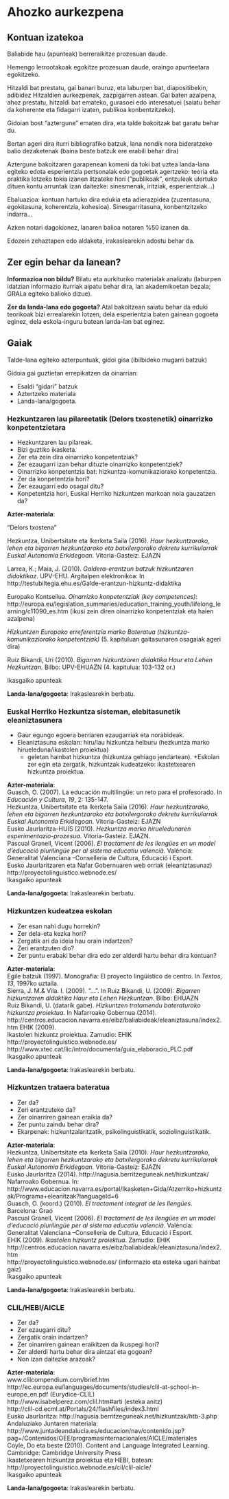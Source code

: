 # Ahozko aurkezpena

::: {.callout-warning collapse="false" appearance="default" icon="true"}
## Kontuan izatekoa

Baliabide hau (apunteak) berreraikitze prozesuan daude.

Hemengo lerrootakoak egokitze prozesuan daude, oraingo apunteetara egokitzeko.
:::

Hitzaldi bat prestatu, gai banari buruz, eta laburpen bat, diapositibekin, adibidez Hitzaldien aurkezpenak, zazpigarren astean. Gai baten azalpena, ahoz prestatu, hitzaldi bat emateko, gurasoei edo interesatuei (saiatu behar da koherente eta fidagarri izaten, publikoa konbentzitzeko).

Gidoian bost "aztergune" ematen dira, eta talde bakoitzak bat garatu behar du.

Bertan ageri dira iturri bibliografiko batzuk, lana nondik nora bideratzeko balio dezaketenak (baina beste batzuk ere erabili behar dira)

Aztergune bakoitzaren garapenean komeni da toki bat uztea landa-lana egiteko edota esperientzia pertsonalak edo gogoetak agertzeko: teoria eta praktika lotzeko tokia izanen litzateke hori ("publikoak", entzuleak ulertuko dituen kontu arruntak izan daitezke: sinesmenak, iritziak, esperientziak...)

Ebaluazioa: kontuan hartuko dira edukia eta adierazpidea (zuzentasuna, egokitasuna, koherentzia, kohesioa). Sinesgarritasuna, konbentzitzeko indarra...

Azken notari dagokionez, lanaren balioa notaren %50 izanen da.

Edozein zehaztapen edo aldaketa, irakaslearekin adostu behar da.

## Zer egin behar da lanean? {.unnumbered}

**Informazioa non bildu?** Bilatu eta aurkituriko materialak analizatu (laburpen idatzian informazio iturriak aipatu behar dira, lan akademikoetan bezala; GRALa egiteko balioko dizue).

**Zer da landa-lana edo gogoeta?** Atal bakoitzean saiatu behar da eduki teorikoak bizi errealarekin lotzen, dela esperientzia baten gainean gogoeta eginez, dela eskola-inguru batean landa-lan bat eginez.

## Gaiak {.unnumbered}

Talde-lana egiteko azterpuntuak, gidoi gisa (ibilbideko mugarri batzuk)

Gidoia gai guztietan errepikatzen da oinarrian:

-   Esaldi "gidari" batzuk
-   Aztertzeko materiala
-   Landa-lana/gogoeta.

### Hezkuntzaren lau pilareetatik (Delors txostenetik) oinarrizko konpetentzietara {.unnumbered}

-   Hezkuntzaren lau pilareak.
-   Bizi guztiko ikasketa.
-   Zer eta zein dira oinarrizko konpetentziak?
-   Zer ezaugarri izan behar dituzte oinarrizko konpetentziek?
-   Oinarrizko konpetentzia bat: hizkuntza-komunikaziorako konpetentzia.
-   Zer da konpetentzia hori?
-   Zer ezaugarri edo osagai ditu?
-   Konpetentzia hori, Euskal Herriko hizkuntzen markoan nola gauzatzen da?

**Azter-materiala**:

"Delors txostena"

Hezkuntza, Unibertsitate eta Ikerketa Saila (2016). *Haur hezkuntzarako, lehen eta bigarren hezkuntzarako eta batxilergorako dekretu kurrikularrak Euskal Autonomia Erkidegoan*. Vitoria-Gasteiz: EJAZN

Larrea, K.; Maia, J. (2010). *Galdera-erantzun batzuk hizkuntzaren didaktikaz*. UPV-EHU. Argitalpen elektronikoa: In http://testubiltegia.ehu.es/Galde-erantzun-hizkuntz-didaktika

Europako Kontseilua. *Oinarrizko konpetentziak (key competences)*: http://europa.eu/legislation_summaries/education_training_youth/lifelong_learning/c11090_es.htm (ikusi zein diren oinarrizko konpetentziak eta haien azalpena)

*Hizkuntzen Europako erreferentzia marko Bateratua (hizkuntza-komunikaziorako konpetentziak)* (5. kapituluan gaitasunaren osagaiak ageri dira)

Ruiz Bikandi, Uri (2010). *Bigarren hizkuntzaren didaktika Haur eta Lehen Hezkuntzan.* Bilbo: UPV-EHUAZN (4. kapitulua: 103-132 or.)

Ikasgaiko apunteak

**Landa-lana/gogoeta**: Irakaslearekin berbatu.

### Euskal Herriko Hezkuntza sisteman, elebitasunetik eleaniztasunera {.unnumbered}

-   Gaur egungo egoera berriaren ezaugarriak eta norabideak.
-   Eleaniztasuna eskolan: hiru/lau hizkuntza helburu (hezkuntza marko hirueleduna/ikastolen proiektua)
    -   geletan hainbat hizkuntza (hizkuntza gehiago jendartean). +Eskolan zer egin eta zergatik, hizkuntzak kudeatzeko: ikastetxearen hizkuntza proiektua.

**Azter-materiala**:\
Guasch, O. (2007). La educación multilingüe: un reto para el profesorado. In *Educación y Cultura*, *19*, 2: 135-147.\
Hezkuntza, Unibertsitate eta Ikerketa Saila (2016). *Haur hezkuntzarako, lehen eta bigarren hezkuntzarako eta batxilergorako dekretu kurrikularrak Euskal Autonomia Erkidegoan*. Vitoria-Gasteiz: EJAZN\
Eusko Jaurlaritza-HUIS (2010). *Hezkuntza marko hirueledunaren esperimentazio-prozesua*. Vitoria-Gasteiz. EJAZN.\
Pascual Granell, Vicent (2006). *El tractament de les llengües en un model d'educació plurilingüe per al sistema educatiu valencià*. València: Generalitat Valenciana --Conselleria de Cultura, Educació i Esport.\
Eusko Jaurlaritzaren eta Nafar Gobernuaren web orriak (eleaniztasunaz)\
http://proyectolinguistico.webnode.es/\
Ikasgaiko apunteak

**Landa-lana/gogoeta**: Irakaslearekin berbatu.

### Hizkuntzen kudeatzea eskolan {.unnumbered}

-   Zer esan nahi dugu horrekin?
-   Zer dela-eta kezka hori?
-   Zergatik ari da ideia hau orain indartzen?
-   Zeri erantzuten dio?
-   Zer puntu erabaki behar dira edo zer alderdi hartu behar dira kontuan?

**Azter-materiala**:\
Egile batzuk (1997). Monografia: El proyecto lingüístico de centro. In *Textos*, *13*, 1997ko uztaila.\
Sierra, J. M.& Vila. I. (2009). "...". In Ruiz Bikandi, U. (2009): *Bigarren hizkuntzaren didaktika Haur eta Lehen Hezkuntzan*. Bilbo: EHUAZN\
Ruiz Bikandi, U. (datarik gabe). *Hizkuntzen tratamendu bateraturako hizkuntza proiektua*. In Nafarroako Gobernua (2014). http://centros.educacion.navarra.es/eibz/baliabideak/eleaniztasuna/index2.htm EHIK (2009).\
Ikastolen hizkuntz proiektua. Zamudio: EHIK\
http://proyectolinguistico.webnode.es/\
http://www.xtec.cat/lic/intro/documenta/guia_elaboracio_PLC.pdf\
Ikasgaiko apunteak

**Landa-lana/gogoeta**: Irakaslearekin berbatu.

### Hizkuntzen trataera bateratua {.unnumbered}

-   Zer da?
-   Zeri erantzuteko da?
-   Zer oinarriren gainean eraikia da?
-   Zer puntu zaindu behar dira?
-   Ekarpenak: hizkuntzalaritzatik, psikolinguistikatik, soziolinguistikatik.

**Azter-materiala**:\
Hezkuntza, Unibertsitate eta Ikerketa Saila (2010). *Haur hezkuntzarako, lehen eta bigarren hezkuntzarako eta batxilergorako dekretu kurrikularrak Euskal Autonomia Erkidegoan*. Vitoria-Gasteiz: EJAZN\
Eusko Jaurlaritza (2014). http://nagusia.berritzeguneak.net/hizkuntzak/\
Nafarroako Gobernua. In: http://www.educacion.navarra.es/portal/Ikasketen+Gida/Atzerriko+hizkuntzak/Programa+eleanitzak?languageId=6\
Guasch, O. (koord.) (2010). *El tractament integrat de les llengües*. Barcelona: Graó\
Pascual Granell, Vicent (2006). *El tractament de les llengües en un model d'educació plurilingüe per al sistema educatiu valencià*. València: Generalitat Valenciana --Conselleria de Cultura, Educació i Esport.\
EHIK (2009). *Ikastolen hizkuntz proiektua*. Zamudio: EHIK\
http://centros.educacion.navarra.es/eibz/baliabideak/eleaniztasuna/index2.htm\
http://proyectolinguistico.webnode.es/ (informazio eta esteka ugari hainbat gaiz)\
Ikasgaiko apunteak

**Landa-lana/gogoeta**: Irakaslearekin berbatu.

### CLIL/HEBI/AICLE {.unnumbered}

-   Zer da?
-   Zer ezaugarri ditu?
-   Zergatik orain indartzen?
-   Zer oinarriren gainean eraikitzen da ikuspegi hori?
-   Zer alderdi hartu behar dira aintzat eta gogoan?
-   Non izan daitezke arazoak?

**Azter-materiala**:\
www.clilcompendium.com/brief.htm\
http://ec.europa.eu/languages/documents/studies/clil-at-school-in-europe_en.pdf (Eurydice-CLIL)\
http://www.isabelperez.com/clil.htm#arti (esteka anitz)\
http://clil-cd.ecml.at/Portals/24/flashfiles/index3.html\
Eusko Jaurlaritza: http://nagusia.berritzeguneak.net/hizkuntzak/htb-3.php\
Andaluziako Juntaren materiala: http://www.juntadeandalucia.es/educacion/nav/contenido.jsp?pag=/Contenidos/OEE/programasinternacionales/AICLE/materiales\
Coyle, Do eta beste (2010). Content and Language Integrated Learning. Cambridge: Cambridge University Press\
Ikastetxearen hizkuntza proiektua eta HEBI, batean: http://proyectolinguistico.webnode.es/cil/clil-aicle/\
Ikasgaiko apunteak

**Landa-lana/gogoeta**: Irakaslearekin berbatu.
